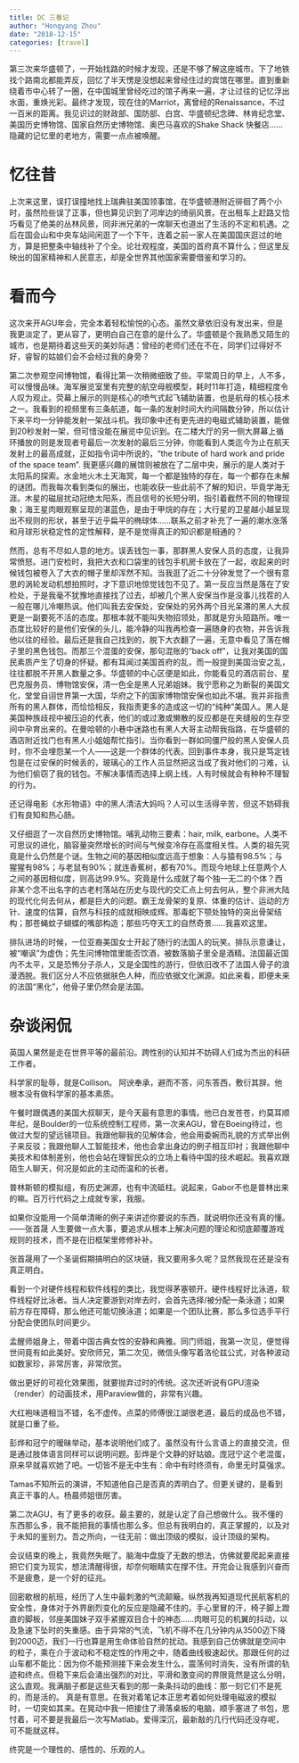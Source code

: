 ```yaml
---
title: DC 三番记
author: "Hongyang Zhou"
date: "2018-12-15"
categories: [travel]
---
```



第三次来华盛顿了，一开始找路的时候才发现，还是不够了解这座城市。下了地铁找个路南北都能弄反，回忆了半天愣是没想起来曾经住过的宾馆在哪里。直到重新绕着市中心转了一圈，在中国城里曾经吃过的馆子再来一遍，才让过往的记忆浮出水面，重焕光彩。最终才发现，现在住的Marriot，离曾经的Renaissance，不过一百米的距离。我见识过的财政部、国防部、白宫、华盛顿纪念碑、林肯纪念堂、美国历史博物馆、国家自然历史博物馆、奥巴马喜欢的Shake Shack 快餐店……隐藏的记忆里的老地方，需要一点点被唤醒。

# 忆往昔

上次来这里，误打误撞地找上瑞典驻美国领事馆，在华盛顿港附近徘徊了两个小时，虽然险些误了正事，但也算见识到了河岸边的绮丽风景。在出租车上赶路又恰巧看见了绝美的丛林风景，同非洲兄弟的一席聊天也道出了生活的不定和机遇。之后在国会山和中央车站间闲逛了一个下午，连着之前一家人在美国国庆逛过的地方，算是把整条中轴线补了个全。论壮观程度，美国的首府真不算什么；但这里反映出的国家精神和人民意志，却是全世界其他国家需要借鉴和学习的。

# 看而今

这次来开AGU年会，完全本着轻松愉悦的心态。虽然文章依旧没有发出来，但是我更淡定了，更从容了，更明白自己在意的是什么了。华盛顿是个我熟悉又陌生的城市，也是期待着这些天的美妙际遇：曾经的老师们还在不在，同学们过得好不好，睿智的姑娘们会不会经过我的身旁？

第二次参观空间博物馆，看得比第一次稍微细致了些。平常周日的早上，人不多，可以慢慢品味。海军展览室里有完整的航空母舰模型，耗时11年打造，精细程度令人叹为观止。荧幕上展示的则是核心的喷气式起飞辅助装置，也是航母的核心技术之一。我看到的视频里有三条航道，每一条的发射时间大约间隔数分钟，所以估计下来平均一分钟能发射一架战斗机。我印象中还有更先进的电磁式辅助装置，能做到20秒发射一架，但可惜没能在展览中见识到。在二楼大厅的另一侧大屏幕上循环播放的则是发现者号最后一次发射的最后三分钟，你能看到人类迄今为止在航天发射上的最高成就，正如指令词中所说的，“the tribute of hard work and pride of the space team”. 我更感兴趣的展馆则被放在了二层中央，展示的是人类对于太阳系的探索。水金地火木土天海冥，每一个都是独特的存在，每一个都存在未解的谜团。而我每次看到类似的展出，也能收获一些此前不了解的知识，毕竟学海无涯。木星的磁层扰动冠绝太阳系，而且信号的长短分明，指引着截然不同的物理现象；海王星肉眼观察呈现的湛蓝色，是由于甲烷的存在；大行星的卫星越小越呈现出不规则的形状，甚至于近乎扁平的椭球体……联系之前才补充了一遍的潮水涨落和月球形状稳定性的定性解释，是不是觉得真正的知识都是相通的？

然而，总有不尽如人意的地方。误丢钱包一事，那群黑人安保人员的态度，让我异常愤怒。进门安检时，我把大衣和口袋里的钱包手机房卡放在了一起，收起来的时候钱包被卷入了大衣的帽子里却浑然不知。当我逛了近二十分钟发觉了一个很有意思的涡轮发动机想拍照时，才下意识地惊觉钱包不见了。第一反应当然是落在了安检处，于是我毫不犹豫地直接找了过去，却被几个黑人安保当作是没事儿找茬的人一般在哪儿冷嘲热讽。他们叫我去安保处，安保处的另外两个目光呆滞的黑人大叔更是一副要死不活的态度。那根本就不能叫失物招领处，那就是穷头陌路所。唯一态度比较好的是他们安保的头儿，能冷静的叫我再检查一遍随身的衣物，并告诉我他以往的经验。最后还是我自己找到的，脱下大衣翻了一遍，无意中看见了落在帽子里的黑色钱包。而那三个混蛋的安保，那句混账的“back off”，让我对美国的国民素质产生了切身的怀疑。都有耳闻过美国首府的乱，而一般提到美国治安之乱，往往都脱不开黑人数量之多。华盛顿的中心区便是如此，你能看见的酒店前台、星巴克服务员、博物馆安保，清一色全是黑人兄弟姐妹。我宁愿称之为断裂的美国文化，堂堂自诩世界第一大国，华府之下的国家博物馆安保也如此不堪。我并非指责所有的黑人群体，而恰恰相反，我指责更多的造成这一切的“纯种”美国人。黑人是美国种族歧视中被压迫的代表，他们的或过激或懒散的反应都是在夹缝般的生存空间中孕育出来的。在曼哈顿的小巷中迷路也有黑人大哥主动帮我指路，在华盛顿的酒店附近找门也有黑人小姐姐帮忙指引。当你看到一群如同僵尸般的黑人安保人员时，你不会埋怨某一个人——这是一个群体的代表。回到事件本身，我只是笃定钱包是在过安保的时候丢的，玻璃心的工作人员显然把这当成了我对他们的刁难，认为他们偷窃了我的钱包。不解决事情而选择上纲上线，人有时候就会有种种不理智的行为。

还记得电影《水形物语》中的黑人清洁大妈吗？人可以生活得辛苦，但这不妨碍我们有良知和热心肠。

又仔细逛了一次自然历史博物馆。哺乳动物三要素：hair, milk, earbone。人类不可思议的进化，脑容量突然增长的时间与气候变冷存在高度相关性。人类的祖先究竟是什么仍然是个谜。生物之间的基因相似度远高于想象：人与猿有98.5%；与猩猩有98%；与老鼠有90%；就连香蕉树，都有70%。而现今地球上任意两个人之间的基因相似度，则高达99.9%。究竟是什么成就了每个独一无二的个体？西非某个念不出名字的古老村落站在历史与现代的交汇点上何去何从，整个非洲大陆的现代化何去何从，都是巨大的问题。霸王龙骨架的复原、体重的估计、运动的方针、速度的估算，自然与科技的成就相映成辉。那毒蛇下颚处独特的突出骨架结构；那苍蝇蚊子蝴蝶的嘴部构造；那些巧夺天工的自然奇景……我喜欢这里。

排队进场的时候，一位亚裔美国女士开起了随行的法国人的玩笑。排队示意谦让，被“嘲讽”为虚伪；先生问博物馆里能否饮酒，被数落脑子里全是酒精。法国最近国内不太平，又是恐怖分子杀人，又是全国性的游行，但依旧改不了法国人骨子的浪漫洒脱。我们区分人不应依据肤色人种，而应依据文化渊源。如此来看，即便未来的法国“黑化”，他骨子里仍然会是法国。

# 杂谈闲侃

英国人果然是走在世界平等的最前沿。跨性别的认知并不妨碍人们成为杰出的科研工作者。

科学家的耻辱，就是Collison。 阿谀奉承，避而不答，问东答西，敷衍其辞。他根本没有做科学家的基本素质。

午餐时跟偶遇的美国大叔聊天，是今天最有意思的事情。他已白发苍苍，约莫耳顺年纪，是Boulder的一位系统控制工程师，第一次来AGU，曾在Boeing待过，也做过大型的望远镜项目。我跟他聊我的见解体会，他会用委婉而礼貌的方式举出例子来反驳；我跟他聊人工智能技术，他也会拿出身边的例子相互印衬；我跟他聊中美技术和体制差别，他也会站在理智民众的立场上看待中国的技术崛起。我喜欢跟陌生人聊天，何况是如此的主动而温和的长者。

普林斯顿的模拟组，有历史渊源，也有中流砥柱。说起来，Gabor不也是普林出来的嘛。百万行代码之上成就专家，我服。

如果你没能用一个简单清晰的例子来讲述你要说的东西，就说明你还没有真的懂。——张首晟
人生要做一点大事，要追求从根本上解决问题的理论和彻底颠覆游戏规则的技术，而不是在旧框架里修修补补。

张首晟用了一个圣诞假期搞明白的区块链，我又要用多久呢？显然我现在还是没有真正明白。

看到一个对硬件线程和软件线程的类比，我觉得茅塞顿开。硬件线程好比泳道，软件线程好比泳者。当人决定要游到对岸去时，会首先选择/被分配一条泳道；如果前方存在障碍，那么他还可能切换泳道；如果是一个团队比赛，那么多位选手平行分配会使团队时间更少。

孟醒师姐身上，带着中国古典女性的安静和典雅。同门师姐，我第一次见，便觉得世间竟有如此美好。安欣师兄，第二次见，微信头像写着洛伦兹公式，对各种波动如数家珍，非常厉害，非常欣赏。

做出更好的可视化效果图，就要抛弃过时的传统。这次还听说有GPU渲染（render）的动画技术，用Paraview做的，非常有兴趣。

大红袍味道相当不错，名不虚传。点菜的师傅很江湖很老道，最后的成品也不错，就是口重了些。

彭烨和冠宁的暧昧举动，基本说明他们成了。虽然没有什么言语上的直接交流，但是通过肢体语言同样可以说明问题。彭烨是个文静的好姑娘。庞冠宁这个老混蛋，原来早就喜欢她了吧。一切皆不是无中生有：命中有时终须有，命里无时莫强求。

Tamas不知所云的演讲，不知道他自己是否真的弄明白了。但更关键的，是看到真正干事的人。杨晨师姐很厉害。

第二次AGU，有了更多的收获。最主要的，就是认定了自己想做什么。我不懂的东西那么多，我不能把我的事情也那么多。但总有我明白的，真正掌握的，以及对于未知的鉴别力。吾之所向，一往无前：做出顶级的模拟，设计顶级的架构。

会议结束的晚上，我竟然失眠了。脑海中盘旋了无数的想法，仿佛就要爬起来直接把它们变为现实，想法清醒得很，却奈何眼睛实在撑不住。开完会让我感到兴奋而不是疲惫，是一个好的征兆。

回密歇根的航班，经历了人生中最刺激的气流颠簸。纵然我再知道现代民航客机的安全性，身体对于外界剧烈变化的反应是隐藏不住的。手心里冒的汗，椅子脚上蹬直的脚板，邻座美国妹子双手紧握双目合十的神态……肉眼可见的机翼的抖动，以及急速下坠时的失重感。由于异常的气流，飞机不得不在几分钟内从3500迈下降到2000迈，我们一行也算是用生命体验自然的扰动。我感到自己仿佛就是空间中的粒子，乘在介于波动和不稳定性的作用之中，随着曲线极速起伏。那跟任何的过山车都不能比：因为你不能预测接下来会发生什么，震荡何时消失，没有所谓的轨迹和终点。但稳下来后会涌出强烈的对比，平滑和激变间的界限竟然是这么分明，这么直观。我满脑子都是这些天看到的那一条条抖动的曲线：那一刻它们不是死的，而是活的。
真是有意思。在我对着笔记本正思考着如何处理电磁波的模拟时，一切突如其来。在晃动中我一把接住了滑落桌板的电脑，顺手塞进了书包，思忖着，可不要是我最后一次写Matlab。爱得深沉，最新敲的几行代码还没存呢，可不能就这样。

终究是一个理性的、感性的、乐观的人。
